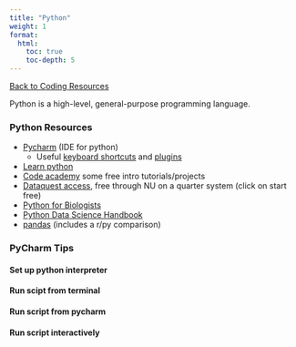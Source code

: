 ```yaml
---
title: "Python"
weight: 1
format: 
  html: 
    toc: true
    toc-depth: 5
---
```

[[Back to Coding Resources](../coding_resources.qmd)]{.aside}

Python is a high-level, general-purpose programming language.

### Python Resources

* [Pycharm]() (IDE for python)  
  * Useful [keyboard shortcuts]() and [plugins]()  
* [Learn python]()  
* [Code academy]() some free intro tutorials/projects  
* [Dataquest access](), free through NU on a quarter system (click on start free)  
* [Python for Biologists]()   
* [Python Data Science Handbook]()  
* [pandas]() (includes a r/py comparison)


### PyCharm Tips

#### Set up python interpreter

#### Run scipt from terminal

#### Run script from pycharm

#### Run script interactively